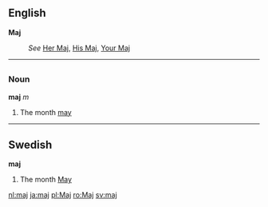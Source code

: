 ==English==
'''Maj'''

:''See'' [[Her Maj]], [[His Maj]], [[Your Maj]]


----
=={{pl}}==
===Noun===
'''maj''' ''m''
#The month [[may]]

----
==Swedish==
'''maj'''

#The month [[May]]

[[nl:maj]]
[[ja:maj]]
[[pl:Maj]]
[[ro:Maj]]
[[sv:maj]]